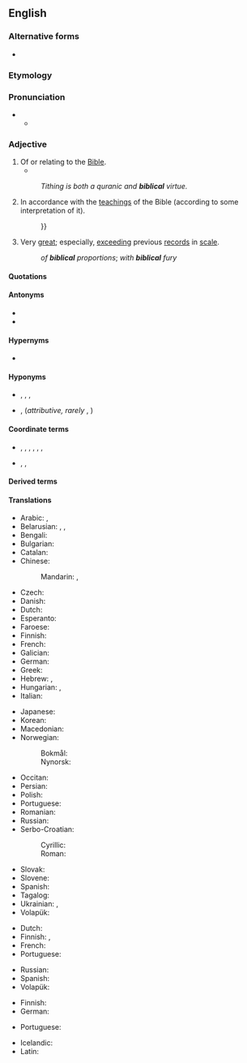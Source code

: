 {{also|Biblical}}
==English==

===Alternative forms===
* {{l|en|Biblical}}

===Etymology===
{{suf|en|bible|ical}}

===Pronunciation===
* {{IPA|en|/ˈbɪblɪkəl/}}
** {{audio|en|en-us-biblical.ogg|Audio (US)}}

===Adjective===
{{en-adj}}

# Of or relating to the [[Bible]].
#* {{quote-book|en|year=1963|author={{w|Margery Allingham}}
|title={{w|The China Governess}}
|chapter=3|url=http://openlibrary.org/works/OL2004261W
|passage=Sepia Delft tiles surrounded the fireplace, their crudely drawn '''Biblical''' scenes in faded cyclamen blending with the pinkish pine, while above them, instead of a mantelshelf, there was an archway high enough to form a balcony with slender balusters and a tapestry-hung wall behind.}}
#: ''Tithing is both a quranic and '''biblical''' virtue.''
# In accordance with the [[teaching]]s of the Bible (according to some interpretation of it).
#: {{ux|en|The [[biblical]] [[teaching]] is that{{...}}}}
#: {{ux|en|'''biblical''' morality}}
# Very [[great]]; especially, [[exceeding]] previous [[records]] in [[scale]].
#: ''of '''biblical''' proportions''; ''with '''biblical''' fury''

====Quotations====
{{seeCites|en}}

====Antonyms====
* {{l|en|nonbiblical}}
* {{l|en|unbiblical}}

====Hypernyms====
* {{l|en|scriptural}}

====Hyponyms====
* {{l|en|evangelic}}, {{l|en|pentateuchal}}, {{l|en|psalmic}}, {{l|en|Torahic}}
* {{l|en|New Testament}}, {{l|en|Old Testament}} (''attributive, rarely'' {{l|en|New Testamental}}, {{l|en|Old Testamental}})

====Coordinate terms====
* {{q|by sources of faith}} {{l|en|apostolic}}, {{l|en|conciliar}},  {{l|en|ex cathedra}}, {{l|en|Mishnaic}}, {{l|en|Rabbinic}}, {{l|en|Talmudic}}, {{l|en|traditional}}
* {{q|by religions}} {{l|en|Avestan}}, {{l|en|Qur'anic}}, {{l|en|Vedic}}

====Derived terms====
{{der2|en|biblically|biblical studies|know someone in the biblical sense|biblical blue|extra-biblical|in the biblical sense}}

====Translations====
{{trans-top|of or relating to the Bible}}
* Arabic: {{t+|ar|تَوْرَاتِيّ}}, {{t|ar|إنْجِيلِيّ}}
* Belarusian: {{t|be|бібле́йскі}}, {{t|be|біблі́йны}}, {{t|be|бібле́йны}}
* Bengali: {{t|bn|ইঞ্জীলী|tr=iñjīlī}}
* Bulgarian: {{t+|bg|библе́йски}}
* Catalan: {{t+|ca|bíblic}}
* Chinese:
*: Mandarin: {{t+|cmn|聖經|alt=聖經的|sc=Hani}}, {{t+|cmn|圣经|tr=shèngjīng de|alt=圣经的|sc=Hani}}
* Czech: {{t+|cs|biblický}}
* Danish: {{t|da|bibelsk}}
* Dutch: {{t+|nl|bijbels}}
* Esperanto: {{t|eo|biblia}}
* Faroese: {{t|fo|bíbilskur}}
* Finnish: {{t+|fi|raamatullinen}}
* French: {{t+|fr|biblique}}
* Galician: {{t|gl|bíblico|m}}
* German: {{t+|de|biblisch}}
* Greek: {{t+|el|βιβλικός|sc=Grek}}
* Hebrew: {{t|he|מִקְרָאִי|tr=miqra'í}}, {{t|he|תנ״כי|m|tr=tanachí|alt=תָּנָ"כִי}}
* Hungarian: {{t+|hu|bibliai}}, {{t+|hu|biblikus}}
* Italian: {{t+|it|biblico}}
{{trans-mid}}
* Japanese: {{t+|ja|聖書|alt=聖書の|tr=せいしょの, seisho no}}
* Korean: {{t+|ko|성서|alt=성서의}}
* Macedonian: {{t|mk|библиски}}
* Norwegian:
*: Bokmål: {{t+|nb|bibelsk}}
*: Nynorsk: {{t|nn|bibelsk}}
* Occitan: {{t|oc|biblic}}
* Persian: {{t|fa|کتاب‌مقدسی|tr=ketâb-e-moqaddasi}}
* Polish: {{t+|pl|biblijny}}
* Portuguese: {{t+|pt|bíblico}}
* Romanian: {{t+|ro|biblic}}
* Russian: {{t+|ru|библе́йский}}
* Serbo-Croatian:
*: Cyrillic: {{t|sh|бѝблӣјскӣ}}
*: Roman: {{t+|sh|bìblījskī}}
* Slovak: {{t+|sk|biblický}}
* Slovene: {{t|sl|biblijski}}
* Spanish: {{t+|es|bíblico}}
* Tagalog: {{t|tl|bibliyahin}}
* Ukrainian: {{t+|uk|біблі́йський}}, {{t+|uk|біблі́йний}}
* Volapük: {{t+|vo|bibik}}
{{trans-bottom}}

{{trans-top|in accordance with the teachings of the Bible}}
* Dutch: {{t+|nl|bijbels}}
* Finnish: {{t|fi|[[Raamatun]] [[mukainen]]}}, {{t+|fi|raamatullinen}}
* French: {{t+|fr|biblique}}
* Portuguese: {{t+|pt|bíblico}}
{{trans-mid}}
* Russian: {{t+|ru|библе́йский}}
* Spanish: {{t+|es|bíblico}}
* Volapük: {{t+|vo|bibik}}
{{trans-bottom}}

{{trans-top|very great, exceeding previous records}}
* Finnish: {{t+|fi|raamatullinen}}
* German: {{t+|de|biblisch}}
{{trans-mid}}
* Portuguese: {{t+|pt|bíblico}}
{{trans-bottom}}

{{checktrans-top}}
* Icelandic: {{t-check|is|biblía|alt=biblíu-}} <!-- was "[[biblía|biblíu-]]" - assumed inflected form or vocalised spelling; please verify if linking is acceptable. see [[User:Kephir/gadgets/xte#Translation_fixing]] -->
* Latin: {{t-check|la|biblicus}}
{{trans-mid}}
{{trans-bottom}}